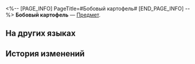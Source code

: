 <%-- [PAGE_INFO]
PageTitle=#Бобовый картофель#
[END_PAGE_INFO] --%>
{{Предмет Инфобокс
|id          = 260018
|Изображение = Предмет Бобовый картофель.png
|Тип         = 
|Инвентарь   = 
|Редкость    = 2
|Эффект      = 
|Описание    = Обычный ингредиент: фрукты и овощи для приготовления блюд.
|Источник1   = [[Урожай]]
}}
{{Описание|Готовка на пару, варка, поджарка, тушение... Как ни приготовь этот ингредиент, он остаётся неизменно вкусным. Но если пророс, лучше не есть.}}
'''Бобовый картофель''' — [[Предмет]].

==На других языках==
{{На других языках
|en   = Earthy Soybean
|zhs  = 土黄豆
|zht  = 土黃豆
|ja   = ポテト
|ko   = 감자
|es   = Papas amarillas
|fr   = Patate
|ru   = Бобовый картофель
|th   = มันเหลืองทอง
|vi   = Khoai Tây
|de   = Kartoffel
|id   = Kedelai Kuning
|pt   = Batata
}}

==История изменений==
{{История изменений|3.5}}